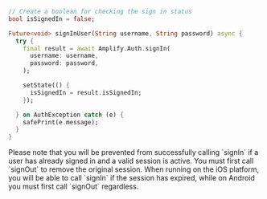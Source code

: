 ```dart
// Create a boolean for checking the sign in status
bool isSignedIn = false;

Future<void> signInUser(String username, String password) async {
  try {
    final result = await Amplify.Auth.signIn(
      username: username,
      password: password,
    );

    setState(() {
      isSignedIn = result.isSignedIn;
    });

  } on AuthException catch (e) {
    safePrint(e.message);
  }
}
```

<Callout>
Please note that you will be prevented from successfully calling `signIn` if a user has already signed in and a valid session is active.  You must first call `signOut` to remove the original session.  When running on the iOS platform, you will be able to call `signIn` if the session has expired, while on Android you must first call `signOut` regardless.
</Callout>

